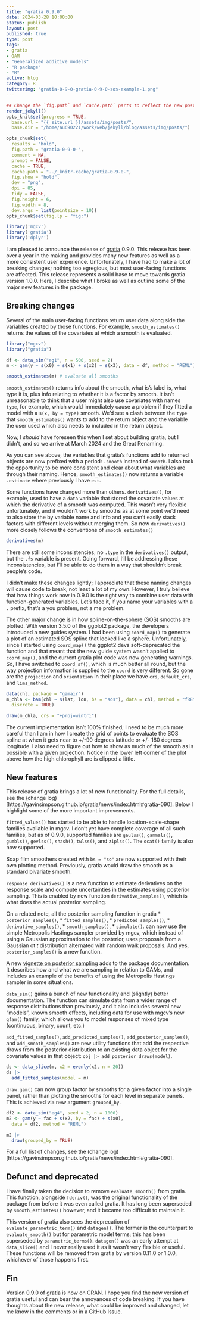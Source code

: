 ```yaml
--- 
title: "gratia 0.9.0"
date: 2024-03-28 10:00:00
status: publish
layout: post
published: true
type: post
tags:
- gratia
- GAM
- "Generalized additive models"
- "R package"
- "R"
active: blog
category: R
twitterimg: "gratia-0-9-0-gratia-0-9-0-sos-example-1.png"
---
```


```r
## Change the `fig.path` and `cache.path` parts to reflect the new post
render_jekyll()
opts_knit$set(progress = TRUE,
  base.url = "{{ site.url }}/assets/img/posts/",
  base.dir = "/home/au690221/work/web/jekyll/blog/assets/img/posts/")

opts_chunk$set(
  results = "hold",
  fig.path = "gratia-0-9-0-",
  comment = NA,
  prompt = FALSE,
  cache = TRUE,
  cache.path = "../_knitr-cache/gratia-0-9-0-",
  fig.show = "hold",
  dev = "png",
  dpi = 85,
  tidy = FALSE,
  fig.height = 6,
  fig.width = 8,
  dev.args = list(pointsize = 10))
opts_chunk$set(fig.lp = "fig:")
```

```r
library('mgcv')
library('gratia')
library('dplyr')
```

I am pleased to announce the release of
[gratia](https://gavinsimpson.github.io/gratia/) 0.9.0. This release has been
over a year in the making and provides many new features as well as a more
consistent user experience. Unfortunately, I have had to make a lot of breaking
changes; nothing too egregious, but most user-facing functions are affected.
This release represents a solid base to move towards gratia version 1.0.0. Here,
I describe what I broke as well as outline some of the major new features in the
package.

## Breaking changes

Several of the main user-facing functions return user data along side the
variables created by those functions. For example, `smooth_estimates()` returns
the values of the covariates at which a smooth is evaluated.

```r
library("mgcv")
library("gratia")

df <- data_sim("eg1", n = 500, seed = 2)
m <- gam(y ~ s(x0) + s(x1) + s(x2) + s(x3), data = df, method = "REML")

smooth_estimates(m) # evaluate all smooths
```

`smooth_estimates()` returns info about the smooth, what is's label is, what
type it is, plus info relating to whether it is a factor by smooth. It isn't
unreasonable to think that a user might also use covariates with names `type`,
for example, which would immediately cause a problem if they fitted a model with
a `s(x, by = type)` smooth. We'd see a clash between the `type` that
`smooth_estimates()` wants to add to the return object and the variable the user
used which also needs to included in the return object.

Now, I *should* have foreseen this when I set about building gratia, but I
didn't, and so we arrive at March 2024 and the Great Renaming.

As you can see above, the variables that gratia's functions add to returned objects are now prefixed with a period: `.smooth` instead of `smooth`. I also took the opportunity to be more consistent and clear about what variables are through their naming. Hence, `smooth_estimates()` now returns a variable `.estimate` where previously I have `est`.

Some functions have changed more than others. `derivatives()`, for example, used to have a `data` variable that stored the covariate values at which the derivative of a smooth was computed. This wasn't very flexible unfortunately, and it wouldn't work `by` smooths as at some point we'd need to also store the by variable name and info and you can't easily stack factors with different levels without merging them. So now `derivatives()` more closely follows the conventions of `smooth_estimates()`

```r
derivatives(m)
```

There are still some inconsistencies; no `.type` in the `derivatives()` output, but the `.fs` variable is present. Going forward, I'll be addressing these inconsistencies, but I'll be able to do them in a way that shouldn't break people's code.

I didn't make these changes lightly; I appreciate that these naming changes will cause code to break, not least a lot of my own. However, I truly believe that how things work now in 0.9.0 is the right way to combine user data with function-generated variables. Let's face it, if you name your variables with a `.` prefix, that's a you problem, not a me problem.

The other major change is in how spline-on-the-sphere (SOS) smooths are plotted. With version 3.5.0 of the ggplot2 package, the developers introduced a new guides system. I had been using `coord_map()` to generate a plot of an estimated SOS spline that looked like a sphere. Unfortunately, since I started using `coord_map()` the ggplot2 devs soft-deprecated the function and that meant that the new guide system wasn't applied to `coord_map()`, and the current gratia plot code was now generating warnings. So, I have switched to `coord_sf()`, which is much better all round, but the way projection information is supplied to the `coord` is very different. So gone are the `projection` and `orientation` in their place we have `crs`, `default_crs`, and `lims_method`.

```r
data(chl, package = "gamair")
m_chla <- bam(chl ~ s(lat, lon, bs = "sos"), data = chl, method = "fREML",
  discrete = TRUE)

draw(m_chla, crs = "+proj=wintri")
```

The current implementation isn't 100% finished; I need to be much more careful than I am in how I create the grid of points to evaluate the SOS spline at when it gets near to +/-90 degrees latitude or +/- 180 degrees longitude. I also need to figure out how to show as much of the smooth as is possible with a given projection. Notice in the lower left corner of the plot above how the high chlorophyll are is clipped a little.

## New features

This release of gratia brings a lot of new functionality. For the full details, see the (change log)[https://gavinsimpson.github.io/gratia/news/index.html#gratia-090]. Below I highlight some of the more important improvements.

`fitted_values()` has started to be able to handle location-scale-shape  families available in mgcv. I don't yet have complete coverage of all such families, but as of 0.9.0, supported families are `gaulss()`, `gammals()`, `gumbls()`, `gevlss()`, `shash()`, `twlss()`, and `ziplss()`. The `ocat()` family is also now supported.

Soap film smoothers created with `bs = "so"` are now supported with their own plotting method. Previously, gratia would draw the smooth as a standard bivariate smooth.

`response_derivatives()` is a new function to estimate derivatives on the response scale and compute uncertainties in the estimates using posterior sampling. This is enabled by new function `derivative_samples()`, which is what does the actual posterior sampling.

On a related note, all the posterior sampling function in gratia
    * `posterior_samples()`,
    * `fitted_samples()`,
    * `predicted_samples()`,
    * `derivative_samples()`,
    * `smooth_samples()`,
    * `simulate()`.
can now use the simple Metropolis Hastings sampler provided by mgcv, which instead of using a Gaussian approximation to the posterior, uses proposals from a Gaussian ot *t* distribution alternated with random walk proposals. And yes, `posterior_samples()` is a new function.

A new [vignette on posterior sampling](https://gavinsimpson.github.io/gratia/articles/posterior-simulation.html) adds to the package documentation. It describes how and what we are sampling in relation to GAMs, and includes an example of the benefits of using the Metropolis Hastings sampler in some situations.

`data_sim()` gains a bunch of new functionality and (slightly) better
documentation. The function can simulate data from a wider range of response
distributions than previously, and it also includes several new "models", known smooth effects, including data for use with mgcv's new `gfam()` family, which allows you to model responses of mixed type (continuous, binary, count, etc.)

`add_fitted_samples()`, `add_predicted_samples()`, `add_posterior_samples()`, and `add_smooth_samples()` are new utility functions that add the respective draws from the posterior distribution to an existing data object for the covariate values in that object: `obj |> add_posterior_draws(model)`.

```r
ds <- data_slice(m, x2 = evenly(x2, n = 20))
ds |>
  add_fitted_samples(model = m)
```

`draw.gam()` can now group factor by smooths for a given factor into a single panel, rather than plotting the smooths for each level in separate panels. This is achieved via new argument `grouped_by`.

```r
df2 <- data_sim("eg4", seed = 2, n = 1000)
m2 <- gam(y ~ fac + s(x2, by = fac) + s(x0),
  data = df2, method = "REML")

m2 |>
  draw(grouped_by = TRUE)
```

For a full list of changes, see the (change log)[https://gavinsimpson.github.io/gratia/news/index.html#gratia-090].

## Defunct and deprecated

I have finally taken the decision to remove `evaluate_smooth()` from gratia. This function, alongside `fderiv()`, was the original functionality of the package from before it was even called gratia. It has long been superseded by `smooth_estimates()` however, and it became too difficult to maintain it.

This version of gratia also sees the deprecation of `evaluate_parametric_term()` and `datagen()`. The former is the counterpart to `evaluate_smooth()` but for parametric model terms; this has been superseded by `parametric_terms()`. `datagen()` was an early attempt at `data_slice()` and I never really used it as it wasn't very flexible or useful. These functions will be removed from gratia by version 0.11.0 or 1.0.0, whichever of those happens first.

## Fin

Version 0.9.0 of gratia is now on CRAN. I hope you find the new version of gratia useful and can bear the annoyances of code breaking. If you have thoughts about the new release, what could be improved and changed, let me know in the comments or in a GitHub Issue.

